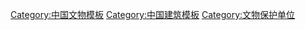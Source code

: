 [[Category:中国文物模板|Category:中国文物模板]]
[[Category:中国建筑模板|Category:中国建筑模板]]
[[Category:文物保护单位|Category:文物保护单位]]